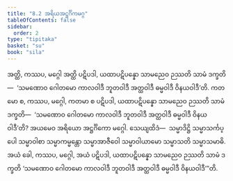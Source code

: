 ```yaml
---
title: "8.2 အရိယအဋ္ဌင်္ဂိကမဂ္ဂ"
tableOfContents: false
sidebar:
  order: 2
type: "tipitaka"
basket: "su"
book: "sila"
---
```



<DynamicBreadcrumb />

<Division number="393" book="sila">

<Paragraph number="643" book="sila">
အတ္ထိ, ကဿပ, မဂ္ဂေါ အတ္ထိ ပဋိပဒါ, ယထာပဋိပန္နော သာမညေဝ ဉဿတိ သာမံ ဒက္ခတိ—  ‘သမဏောဝ ဂေါတမော ကာလဝါဒီ ဘူတဝါဒီ အတ္ထဝါဒီ ဓမ္မဝါဒီ ဝိနယဝါဒီ’တိ. ကတမော စ, ကဿပ, မဂ္ဂေါ, ကတမာ စ ပဋိပဒါ, ယထာပဋိပန္နော သာမညေဝ ဉဿတိ သာမံ ဒက္ခတိ—  ‘သမဏောဝ ဂေါတမော ကာလဝါဒီ ဘူတဝါဒီ အတ္ထဝါဒီ ဓမ္မဝါဒီ ဝိနယဝါဒီ’တိ? အယမေဝ အရိယော အဋ္ဌင်္ဂိကော မဂ္ဂေါ. သေယျထိဒံ—  သမ္မာဒိဋ္ဌိ သမ္မာသင်္ကပ္ပေါ သမ္မာဝါစာ သမ္မာကမ္မန္တော သမ္မာအာဇီဝေါ သမ္မာဝါယာမော သမ္မာသတိ သမ္မာသမာဓိ. အယံ ခေါ, ကဿပ, မဂ္ဂေါ, အယံ ပဋိပဒါ, ယထာပဋိပန္နော သာမညေဝ ဉဿတိ သာမံ ဒက္ခတိ ‘သမဏောဝ ဂေါတမော ကာလဝါဒီ ဘူတဝါဒီ အတ္ထဝါဒီ ဓမ္မဝါဒီ ဝိနယဝါဒီ’”တိ.
</Paragraph>
</Division>